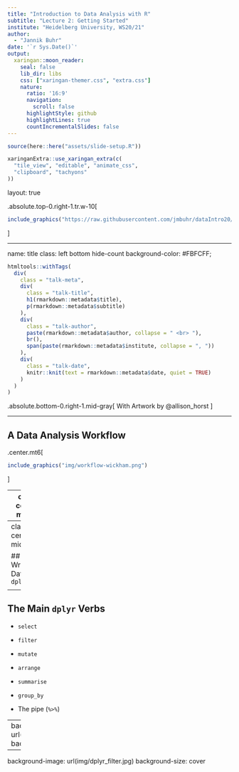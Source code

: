 ```yaml
---
title: "Introduction to Data Analysis with R"
subtitle: "Lecture 2: Getting Started"
institute: "Heidelberg University, WS20/21"
author: 
  - "Jannik Buhr"
date: '`r Sys.Date()`'
output:
  xaringan::moon_reader:
    seal: false
    lib_dir: libs
    css: ["xaringan-themer.css", "extra.css"]
    nature:
      ratio: '16:9'
      navigation:
        scroll: false
      highlightStyle: github
      highlightLines: true
      countIncrementalSlides: false
---
```


```r
source(here::here("assets/slide-setup.R"))

xaringanExtra::use_xaringan_extra(c(
  "tile_view", "editable", "animate_css",
  "clipboard", "tachyons"
))
```

layout: true

.absolute.top-0.right-1.tr.w-10[
```r
include_graphics("https://raw.githubusercontent.com/jmbuhr/dataIntro20/master/images/hex.png")
```
]


---

name: title
class: left bottom hide-count
background-color: #FBFCFF;

```r
htmltools::withTags(
  div(
    class = "talk-meta",
    div(
      class = "talk-title",
      h1(rmarkdown::metadata$title),
      p(rmarkdown::metadata$subtitle)
    ),
    div(
      class = "talk-author",
      paste(rmarkdown::metadata$author, collapse = " <br> "),
      br(),
      span(paste(rmarkdown::metadata$institute, collapse = ", "))
    ),
    div(
      class = "talk-date",
      knitr::knit(text = rmarkdown::metadata$date, quiet = TRUE)
    )
  )
)
```

.absolute.bottom-0.right-1.mid-gray[
With Artwork by @allison_horst
]

---

## A Data Analysis Workflow

.center.mt6[
```r
include_graphics("img/workflow-wickham.png")
```
]


---
class: center, middle 

## Reading Data with `readr`

<a href="https://readr.tidyverse.org/">
```r
include_graphics("img/readr.png")
```
</a>

---
class: center, middle 

## Wrangling Data with `dplyr`

<a href="https://dplyr.tidyverse.org/">
```r
include_graphics("img/dplyr.png")
```
</a>

---

## The Main `dplyr` Verbs

- `select`
- `filter`
- `mutate`
- `arrange`
- `summarise`


- `group_by`
- The pipe (` %>% `)

---
background-image: url(img/dplyr_wrangling.png)
background-size: contain

---
background-image: url(img/dplyr_filter.jpg)
background-size: cover
